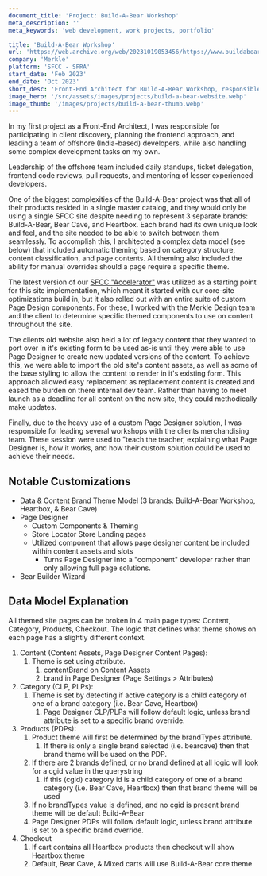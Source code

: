 ```yaml
---
document_title: 'Project: Build-A-Bear Workshop'
meta_description: ''
meta_keywords: 'web development, work projects, portfolio'

title: 'Build-A-Bear Workshop'
url: 'https://web.archive.org/web/20231019053456/https://www.buildabear.com/'
company: 'Merkle'
platform: 'SFCC - SFRA'
start_date: 'Feb 2023'
end_date: 'Oct 2023'
short_desc: 'Front-End Architect for Build-A-Bear Workshop, responsible for the frontend approach, leading a team of offshore developers, and handling complex development tasks.'
image_hero: '/src/assets/images/projects/build-a-bear-website.webp'
image_thumb: '/images/projects/build-a-bear-thumb.webp'
---
```


<div class="prose dark:prose-invert max-w-full">
  <p>In my first project as a Front-End Architect, I was responsible for participating in client discovery, planning the frontend approach, and leading a team of offshore (India-based) developers, while also handling some complex development tasks on my own.</p>
  <p>Leadership of the offshore team included daily standups, ticket delegation, frontend code reviews, pull requests, and mentoring of lesser experienced developers.</p>
  <p>One of the biggest complexities of the Build-A-Bear project was that all of their products resided in a single master catalog, and they would only be using a single SFCC site despite needing to represent 3 separate brands: Build-A-Bear, Bear Cave, and Heartbox. Each brand had its own unique look and feel, and the site needed to be able to switch between them seamlessly. To accomplish this, I architected a complex data model (see below) that included automatic theming based on category structure, content classification, and page contents. All theming also included the ability for manual overrides should a page require a specific theme.</p>
  <p>The latest version of our <a href="/project/sfcc-accelerator" class="link link-primary">SFCC "Accelerator"</a> was utilized as a starting point for this site implementation, which meant it started with our core-site optimizations build in, but it also rolled out with an entire suite of custom Page Design components. For these, I worked with the Merkle Design team and the client to determine specific themed components to use on content throughout the site.</p>
  <p>The clients old website also held a lot of legacy content that they wanted to port over in it's existing form to be used as-is until they were able to use Page Designer to create new updated versions of the content. To achieve this, we were able to import the old site's content assets, as well as some of the base styling to allow the content to render in it's existing form. This approach allowed easy replacement as replacement content is created and eased the burden on there internal dev team. Rather than having to meet launch as a deadline for all content on the new site, they could methodically make updates.</p>
  <p>Finally, due to the heavy use of a custom Page Designer solution, I was responsible for leading several workshops with the clients merchandising team. These session were used to "teach the teacher, explaining what Page Designer is, how it works, and how their custom solution could be used to achieve their needs.</p>
  <h2>Notable Customizations</h2>
  <ul class="lvl-1">
    <li>Data & Content Brand Theme Model (3 brands: Build-A-Bear Workshop, Heartbox, & Bear Cave)</li>
    <li>
      Page Designer
      <ul>
        <li>Custom Components & Theming</li>
        <li>Store Locator Store Landing pages</li>
        <li>
          Utilized component that allows page designer content be included within content assets and slots
          <ul>
            <li>Turns Page Designer into a "component" developer rather than only allowing full page solutions.</li>
          </ul>
        </li>
      </ul>
    </li>
    <li>Bear Builder Wizard</li>
  </ul>

  <h2>Data Model Explanation</h2>
  <p>All themed site pages can be broken in 4 main page types: Content, Category, Products, Checkout. The logic that defines what theme shows on each page has a slightly different context.</p>
  <ol class="lvl-1">
    <li>
      Content (Content Assets, Page Designer Content Pages):
      <ol>
        <li>
          Theme is set using attribute.
          <ol>
            <li>contentBrand on Content Assets</li>
            <li>brand in Page Designer (Page Settings > Attributes)</li>
          </ol>
        </li>
      </ol>
    </li>
    <li>
      Category (CLP, PLPs):
      <ol>
        <li>
          Theme is set by detecting if active category is a child category of one of a brand category (i.e. Bear Cave, Heartbox)
          <ol>
            <li>Page Designer CLP/PLPs will follow default logic, unless brand attribute is set to a specific brand override.</li>
          </ol>
        </li>
      </ol>
    </li>
    <li>
      Products (PDPs):
      <ol>
        <li>
          Product theme will first be determined by the brandTypes attribute.
          <ol>
            <li>If there is only a single brand selected (i.e. bearcave) then that brand theme will be used on the PDP.</li>
          </ol>
        </li>
        <li>
          If there are 2 brands defined, or no brand defined at all logic will look for a cgid value in the querystring
          <ol>
            <li>if this (cgid) category id is a child category of one of a brand category (i.e. Bear Cave, Heartbox) then that brand theme will be used</li>
          </ol>
        </li>
        <li>If no brandTypes value is defined, and no cgid is present brand theme will be default Build-A-Bear</li>
        <li>Page Designer PDPs will follow default logic, unless brand attribute is set to a specific brand override.</li>
      </ol>
    </li>
    <li>
      Checkout
      <ol>
        <li>If cart contains all Heartbox products then checkout will show Heartbox theme</li>
        <li>Default, Bear Cave, & Mixed carts will use Build-A-Bear core theme</li>
      </ol>
    </li>
  </ol>
</div>